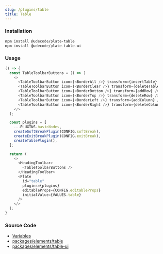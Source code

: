 ```yaml
---
slug: /plugins/table
title: Table
---
```


### Installation

```bash npm2yarn
npm install @udecode/plate-table
npm install @udecode/plate-table-ui
```

### Usage

```ts live
() => {
  const TableToolbarButtons = () => (
    <>
      <TableToolbarButton icon={<BorderAll />} transform={insertTable} />
      <TableToolbarButton icon={<BorderClear />} transform={deleteTable} />
      <TableToolbarButton icon={<BorderBottom />} transform={addRow} />
      <TableToolbarButton icon={<BorderTop />} transform={deleteRow} />
      <TableToolbarButton icon={<BorderLeft />} transform={addColumn} />
      <TableToolbarButton icon={<BorderRight />} transform={deleteColumn} />
    </>
  );

  const plugins = [
    ...PLUGINS.basicNodes,
    createSoftBreakPlugin(CONFIG.softBreak),
    createExitBreakPlugin(CONFIG.exitBreak),
    createTablePlugin(),
  ];

  return (
    <>
      <HeadingToolbar>
        <TableToolbarButtons />
      </HeadingToolbar>
      <Plate
        id="table"
        plugins={plugins}
        editableProps={CONFIG.editableProps}
        initialValue={VALUES.table}
      />
    </>
  );
}
```

### Source Code

- [Variables](https://github.com/udecode/plate/blob/main/docs/src/live/live.tsx)
- [packages/elements/table](https://github.com/udecode/plate/tree/main/packages/elements/table/src)
- [packages/elements/table-ui](https://github.com/udecode/plate/tree/main/packages/elements/table-ui/src)

